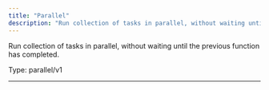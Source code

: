 ```yaml
---
title: "Parallel"
description: "Run collection of tasks in parallel, without waiting until the previous function has completed."
---
```


Run collection of tasks in parallel, without waiting until the previous function has completed.



Type: parallel/v1

<hr />






